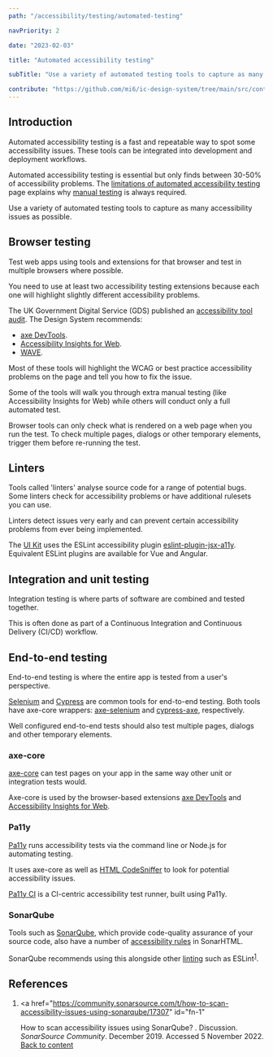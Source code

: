 ```yaml
---
path: "/accessibility/testing/automated-testing"

navPriority: 2

date: "2023-02-03"

title: "Automated accessibility testing"

subTitle: "Use a variety of automated testing tools to capture as many accessibility issues as possible."

contribute: "https://github.com/mi6/ic-design-system/tree/main/src/content/structured/accessibility/testing/automated-testing.mdx"
---
```



<IcAlert
  heading="For internal staff"
  message="Speak to your local accessibility expert for more information on automated accessibility testing."
  titleAbove
  variant="info"
/>

## Introduction

Automated accessibility testing is a fast and repeatable way to spot some accessibility issues.
These tools can be integrated into development and deployment workflows.

Automated accessibility testing is essential but only finds between 30-50% of accessibility problems.
The [limitations of automated accessibility testing](/accessibility/testing/automated-testing-limitation) page explains why [manual testing](/accessibility/testing/manual-testing) is always required.

Use a variety of automated testing tools to capture as many accessibility issues as possible.

## Browser testing

Test web apps using tools and extensions for that browser and test in multiple browsers where possible.

You need to use at least two accessibility testing extensions because each one will highlight slightly different accessibility problems.

The UK Government Digital Service (GDS) published an [accessibility tool audit](https://alphagov.github.io/accessibility-tool-audit/). The Design System recommends:

- [axe DevTools](https://www.deque.com/axe/axe-for-web/).
- [Accessibility Insights for Web](https://accessibilityinsights.io/docs/en/web/overview).
- [WAVE](https://wave.webaim.org/extension/).

Most of these tools will highlight the WCAG or best practice accessibility problems on the page and tell you how to fix the issue.

Some of the tools will walk you through extra manual testing (like Accessibility Insights for Web) while others will conduct only a full automated test.

Browser tools can only check what is rendered on a web page when you run the test. To check multiple pages, dialogs or other temporary elements, trigger them before re-running the test.

## Linters

Tools called 'linters' analyse source code for a range of potential bugs. Some linters check for accessibility problems or have additional rulesets you can use.

Linters detect issues very early and can prevent certain accessibility problems from ever being implemented.

The [UI Kit](/components) uses the ESLint accessibility plugin [eslint-plugin-jsx-a11y](https://github.com/jsx-eslint/eslint-plugin-jsx-a11y). Equivalent ESLint plugins are available for Vue and Angular.

## Integration and unit testing

Integration testing is where parts of software are combined and tested together.

This is often done as part of a Continuous Integration and Continuous Delivery (CI/CD) workflow.

## End-to-end testing

End-to-end testing is where the entire app is tested from a user's perspective.

[Selenium](https://www.selenium.dev/) and [Cypress](https://www.cypress.io/) are common tools for end-to-end testing. Both tools have axe-core wrappers: [axe-selenium](https://github.com/dequelabs/axe-selenium-java) and [cypress-axe](https://github.com/avanslaars/cypress-axe), respectively.

Well configured end-to-end tests should also test multiple pages, dialogs and other temporary elements.

### axe-core

[axe-core](https://github.com/dequelabs/axe-core) can test pages on your app in the same way other unit or integration tests would.

Axe-core is used by the browser-based extensions [axe DevTools](https://www.deque.com/axe/axe-for-web/) and [Accessibility Insights for Web](https://accessibilityinsights.io/docs/en/web/overview).

### Pa11y

[Pa11y](https://pa11y.org/) runs accessibility tests via the command line or Node.js for automating testing.

It uses axe-core as well as [HTML CodeSniffer](http://squizlabs.github.io/HTML_CodeSniffer/) to look for potential accessibility issues.

[Pa11y CI](https://github.com/pa11y/pa11y-ci) is a CI-centric accessibility test runner, built using Pa11y.

### SonarQube

Tools such as [SonarQube](https://www.sonarqube.org/), which provide code-quality assurance of your source code, also have a number of [accessibility rules](https://rules.sonarsource.com/html/tag/accessibility) in SonarHTML.

SonarQube recommends using this alongside other [linting](#linters) such as ESLint<sup id="ref-1"><a href="#fn-1">1</a></sup>.

## References

1. <a
     href="https://community.sonarsource.com/t/how-to-scan-accessibility-issues-using-sonarqube/17307"
     id="fn-1"
   >
     How to scan accessibility issues using SonarQube?
   </a>
   . Discussion.<i> SonarSource Community</i>. December 2019. Accessed 5 November
   2022. <a href="#ref-1">Back to content</a>
